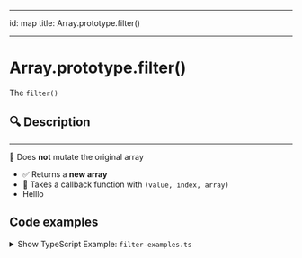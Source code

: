 
---

id: map
title: Array.prototype.filter()

---

# Array.prototype.filter()

The `filter()`

## 🔍 Description

---

🔁 Does **not** mutate the original array

- ✅ Returns a **new array**
- 🎯 Takes a callback function with `(value, index, array)`
- Helllo

## Code examples

<details>
  <summary>
    Show TypeScript Example: <code>filter-examples.ts</code>
  </summary>
  <CodeBlock language="js" title="filter-examples.ts">
    {mapUsersCode}
  </CodeBlock>
</details>

